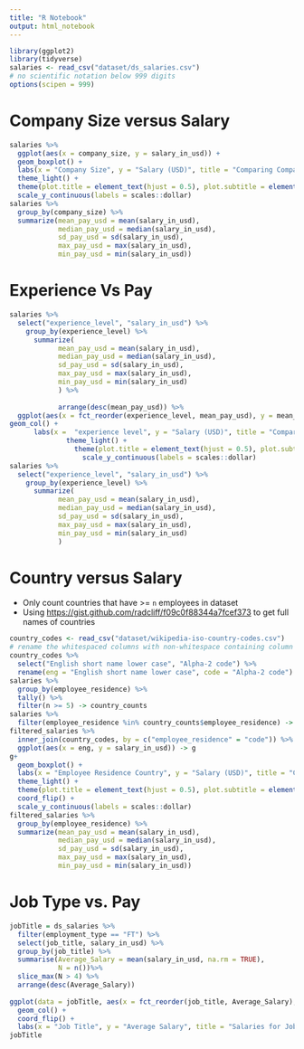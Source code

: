 ```yaml
---
title: "R Notebook"
output: html_notebook
---
```

```r
library(ggplot2)
library(tidyverse)
salaries <- read_csv("dataset/ds_salaries.csv")
# no scientific notation below 999 digits
options(scipen = 999) 
```

# Company Size versus Salary

```r
salaries %>%
  ggplot(aes(x = company_size, y = salary_in_usd)) +
  geom_boxplot() +
  labs(x = "Company Size", y = "Salary (USD)", title = "Comparing Company Size to Pay", subtitle = "In Data Science-Related Occupations") +
  theme_light() +
  theme(plot.title = element_text(hjust = 0.5), plot.subtitle = element_text(hjust = 0.5)) +
  scale_y_continuous(labels = scales::dollar)
salaries %>%
  group_by(company_size) %>%
  summarize(mean_pay_usd = mean(salary_in_usd),
            median_pay_usd = median(salary_in_usd),
            sd_pay_usd = sd(salary_in_usd),
            max_pay_usd = max(salary_in_usd),
            min_pay_usd = min(salary_in_usd))
```


# Experience Vs Pay

```r
salaries %>%
  select("experience_level", "salary_in_usd") %>%
    group_by(experience_level) %>%
      summarize(
            mean_pay_usd = mean(salary_in_usd),
            median_pay_usd = median(salary_in_usd),
            sd_pay_usd = sd(salary_in_usd),
            max_pay_usd = max(salary_in_usd),
            min_pay_usd = min(salary_in_usd)
            ) %>%
            
            arrange(desc(mean_pay_usd)) %>%
  ggplot(aes(x = fct_reorder(experience_level, mean_pay_usd), y = mean_pay_usd)) +
geom_col() +
      labs(x =  "experience level", y = "Salary (USD)", title = "Comparing Experience Level to Pay", subtitle =           "In Data Science-Related Occupations") +
              theme_light() +
                theme(plot.title = element_text(hjust = 0.5), plot.subtitle = element_text(hjust = 0.5)) +
                  scale_y_continuous(labels = scales::dollar)
salaries %>%
  select("experience_level", "salary_in_usd") %>%
    group_by(experience_level) %>%
      summarize(
            mean_pay_usd = mean(salary_in_usd),
            median_pay_usd = median(salary_in_usd),
            sd_pay_usd = sd(salary_in_usd),
            max_pay_usd = max(salary_in_usd),
            min_pay_usd = min(salary_in_usd)
            )
```

# Country versus Salary
- Only count countries that have >= `n` employees in dataset 
- Using <https://gist.github.com/radcliff/f09c0f88344a7fcef373> to get full names of countries

```r
country_codes <- read_csv("dataset/wikipedia-iso-country-codes.csv")
# rename the whitespaced columns with non-whitespace containing column names
country_codes %>%
  select("English short name lower case", "Alpha-2 code") %>%
  rename(eng = "English short name lower case", code = "Alpha-2 code") -> country_codes
salaries %>%
  group_by(employee_residence) %>%
  tally() %>%
  filter(n >= 5) -> country_counts
salaries %>%
  filter(employee_residence %in% country_counts$employee_residence) -> filtered_salaries
filtered_salaries %>%
  inner_join(country_codes, by = c("employee_residence" = "code")) %>%
  ggplot(aes(x = eng, y = salary_in_usd)) -> g
g+
  geom_boxplot() +
  labs(x = "Employee Residence Country", y = "Salary (USD)", title = "Comparing Employees' Residence Countries to Pay", subtitle = "In Data Science-Related Occupations") +
  theme_light() +
  theme(plot.title = element_text(hjust = 0.5), plot.subtitle = element_text(hjust = 0.5)) +
  coord_flip() +
  scale_y_continuous(labels = scales::dollar)
filtered_salaries %>%
  group_by(employee_residence) %>%
  summarize(mean_pay_usd = mean(salary_in_usd),
            median_pay_usd = median(salary_in_usd),
            sd_pay_usd = sd(salary_in_usd),
            max_pay_usd = max(salary_in_usd),
            min_pay_usd = min(salary_in_usd))
```

# Job Type vs. Pay
```r
jobTitle = ds_salaries %>%
  filter(employment_type == "FT") %>%
  select(job_title, salary_in_usd) %>%
  group_by(job_title) %>%
  summarise(Average_Salary = mean(salary_in_usd, na.rm = TRUE), 
            N = n())%>%
  slice_max(N > 4) %>%
  arrange(desc(Average_Salary))
  
ggplot(data = jobTitle, aes(x = fct_reorder(job_title, Average_Salary), y = Average_Salary)) +
  geom_col() +
  coord_flip() +
  labs(x = "Job Title", y = "Average Salary", title = "Salaries for Job")
jobTitle
```
